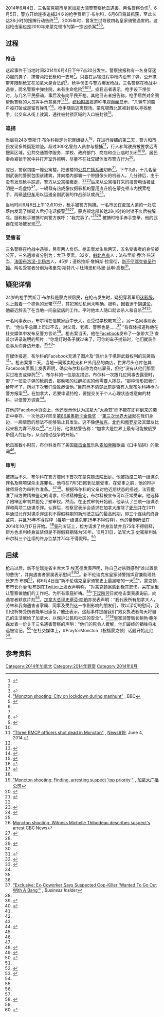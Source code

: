 {{Infobox civilian attack
|title=2014年蒙克顿枪击案
|partof=
|image= Thank You RCMP Moncton Shooting.jpeg
|image_size= 
|alt=
|caption= 当地企业在疑犯被逮捕后打出表达对加拿大皇家骑警表示感谢的字样
|map=
|map_size=
|map_alt=
|map_caption=
|location=[[加拿大|加拿大]][[新不伦瑞克省|新不伦瑞克省]][[蒙克顿|蒙克顿]]
|target=
|date={{start date|2014|6|4}}-<br />{{end date|2014|6|6}}
|time=上午7:20-12:10 
|timezone=[[UTC-3|UTC-3]]
|type=[[枪击|枪击]]
|fatalities=3名[[皇家加拿大骑警|皇家加拿大骑警]]警察
|injuries=2名[[皇家加拿大骑警|皇家加拿大骑警]]警察
|victim=
|perp= 贾斯丁·布尔科<ref>{{cite web|url=http://www.bbc.co.uk/news/world-us-canada-27727610|title=Canada shootings: Man arrested in Moncton, New Brunswick|date=6 June 2014|accessdate=6 June 2014|publisher=BBC News|archive-date=2014-06-08|archive-url=https://web.archive.org/web/20140608004910/http://www.bbc.co.uk/news/world-us-canada-27727610|dead-url=no}}</ref>
|weapons=[[步枪|步枪]]<br>[[霰弹枪|霰弹枪]]<ref name="Moncton shooting: Justin Bourque armed with rifle, shotgun">{{cite news |url=http://www.cbc.ca/news/canada/moncton-shooting-justin-bourque-armed-with-rifle-shotgun-1.2666548 |title=Moncton shooting: Justin Bourque armed with rifle, shotgun |publisher=Cbc.ca |date=2014-06-05 |accessdate=2014-06-06 |archive-date=2014-06-06 |archive-url=https://web.archive.org/web/20140606055607/http://www.cbc.ca/news/canada/moncton-shooting-justin-bourque-armed-with-rifle-shotgun-1.2666548 |dead-url=no }}</ref><br>[[弩|弩]]<br>[[小刀|小刀]]<ref name="NatPost">{{cite news|url=http://news.nationalpost.com/2014/06/05/moncton-shooting-manhunt-continues-as-city-remains-under-siege-with-gunman-on-the-loose/|title=Moncton shooting leaves city on lockdown – Justin Bourque at large|date=5 June 2014|accessdate=5 June 2014|last=Visser|first=Josh}}</ref>
|numparts=
|numpart=
|dfens=
|dfen=
|footage=
|motive=
}}

2014年6月4日，三名[[蒙克顿|蒙克顿]]市[[皇家加拿大骑警|皇家加拿大骑警]]警察枪击遇害，两名警察负伤<ref name="CBC RCMP">{{cite news|title=3 RCMP officers dead, 2 wounded in Moncton shooting|url=http://www.cbc.ca/news/canada/new-brunswick/3-rcmp-officers-dead-2-wounded-in-moncton-shooting-1.2665359|accessdate=5 June 2014|agency=CBC|date=4 June 2014|archive-date=2014-06-05|archive-url=https://web.archive.org/web/20140605032321/http://www.cbc.ca/news/canada/new-brunswick/3-rcmp-officers-dead-2-wounded-in-moncton-shooting-1.2665359|dead-url=no}}</ref>。6月5日，警方开始连夜追捕24岁的枪手贾斯丁·布尔科，6月6日将其抓获，至此长达28小时的搜捕行动告终<ref name="NatPost" /><ref name="twitter1">{{cite web |url=https://twitter.com/GRCNB/status/474770369870446595 |title=GRCNB: Justin Bourque arrêté par GRCNB à 00 h 10 à Moncton. Il est détenu par la police. 1/2 |language=fr |publisher=Twitter.com |date=2014-06-05 |accessdate=2014-06-06 |archive-date=2014-06-07 |archive-url=https://web.archive.org/web/20140607011748/https://twitter.com/GRCNB/status/474770369870446595 |dead-url=no }}</ref>。2005年时，曾发生过导致四名皇家骑警遇害的{{link-en|美亚霍普悲剧|Mayerthorpe tragedy}}。这起枪击案也是2010年来蒙克顿市的第一宗凶杀案<ref name=bbc>[http://www.bbc.com/news/world-us-canada-27721569 "Moncton shooting: City on lockdown during manhunt"] {{Wayback|url=http://www.bbc.com/news/world-us-canada-27721569 |date=20140607011310 }}, BBC</ref><ref name="Canadian police charge suspect over shooting deaths of three Mounties">{{cite news |author=Associated Press in Moncton |url=http://www.theguardian.com/world/2014/jun/06/canadian-mountie-shooting-suspect-arrested-say-moncton-police |title=Canadian police charge suspect over shooting deaths of three Mounties |publisher=The Guardian |date=2014-06-06 |accessdate=2014-06-07 |archive-date=2014-06-06 |archive-url=https://web.archive.org/web/20140606215049/http://www.theguardian.com/world/2014/jun/06/canadian-mountie-shooting-suspect-arrested-say-moncton-police |dead-url=no }}</ref><ref name="Moncton shooting manhunt has quickly become one of Canada's largest police operations"/>。

== 过程 ==
=== 枪击 ===
这起事件于当地时间2014年6月4日下午7点20分发生。警察接报称有一名身穿迷彩服的男子，携带两把长枪和一支弩<ref name="NatPost" />。只要在运输过程中枪内没有子弹，公开携带非限制枪支在加拿大是合法的<ref>{{cite web|last1=Royal Canadian Mounted Police|title=Storing, Transporting and Displaying Firearms|url=http://www.rcmp-grc.gc.ca/cfp-pcaf/fs-fd/storage-entreposage-eng.htm|accessdate=5 June 2014|archive-date=2014-06-06|archive-url=https://web.archive.org/web/20140606211557/http://www.rcmp-grc.gc.ca/cfp-pcaf/fs-fd/storage-entreposage-eng.htm|dead-url=no}}</ref>。枪手伏击与警方爆发枪战，三名警察在枪战中遇害，两名警察中弹住院，未有生命危险<ref name="autogenerated1">{{cite news|work=CBC News|title=Moncton shooting: Finding, arresting suspect 'top priority'|url=http://www.cbc.ca/news/canada/new-brunswick/moncton-shooting-finding-arresting-suspect-top-priority-1.2665707|accessdate=5 June 2014|archive-date=2019-02-13|archive-url=https://web.archive.org/web/20190213055147/https://www.cbc.ca/news/canada/new-brunswick/moncton-shooting-finding-arresting-suspect-top-priority-1.2665707|dead-url=no}}</ref><ref name="NY Daily"/><ref name="m919">[http://www.news919.com/2014/06/04/three-rcmp-officers-shot-dead-in-moncton/ "Three RMCP officers shot dead in Moncton"] {{Wayback|url=http://www.news919.com/2014/06/04/three-rcmp-officers-shot-dead-in-moncton/ |date=20140606234853 }}, [[News919|News919]], June 4, 2014.</ref>。据目击者表示，枪手设下埋伏时，与几名平民搭讪，事后没有向平民开枪。其他目击者报告称，枪手居然对企图帮助警察的人员挥手示意离开<ref name="autogenerated1"/><ref name="Moncton shooter waved away civilian who tried to help fallen officer, witness says">{{cite news|url=http://news.nationalpost.com/2014/06/05/moncton-shooting-how-it-happened/ |title=Moncton shooter waved away civilian who tried to help fallen officer, witness says |publisher=National Post |date=2014-06-05 |accessdate=2014-06-07}}</ref>。[[纽约时报|纽约时报]]报道称电视画面显示，“几辆车的窗户被打破或是留有弹孔”<ref name=nyt>{{cite news|last1=Austen|first1=Ian|title=Police Hunt Killer of Canadian Officers|url=http://www.nytimes.com/2014/06/06/world/americas/police-hunt-killer-of-canadian-officers.html|work=[[New_York_Times|New York Times]]|date=5 June 2014|accessdate=2014-06-07|archive-date=2014-06-06|archive-url=https://web.archive.org/web/20140606234119/http://www.nytimes.com/2014/06/06/world/americas/police-hunt-killer-of-canadian-officers.html|dead-url=no}}</ref>。枪手随后逃离现场。蒙克顿西北区被封锁以寻找枪手，公交车从街上驶离，通往被封锁区域的入口被封锁<ref name="CNN">{{cite news|title=Shooter on the loose after killing 3 officers in New Brunswick, Canada|url=http://www.cnn.com/2014/06/04/world/americas/canada-shooting/|accessdate=June 4, 2014|agency=CNN|date=June 4, 2014|author=Dana Ford|author2=Greg Botelho|archive-date=2014-06-08|archive-url=https://web.archive.org/web/20140608002525/http://www.cnn.com/2014/06/04/world/americas/canada-shooting|dead-url=no}}</ref>。

=== 追捕 ===
当局将24岁贾斯汀·布尔科锁定为犯罪嫌疑人<ref>{{cite web|url=http://www.bbc.co.uk/news/27709330|title=Canada shooting: Manhunt as police officers killed in Moncton|date=5 June 2014|accessdate=5 June 2014|publisher=BBC News|quote=Police said they were searching for Justin Bourque, 24, who was "armed and dangerous", and tweeted a picture of a suspect with weapons|archive-date=2014-06-07|archive-url=https://web.archive.org/web/20140607232916/http://www.bbc.co.uk/news/27709330|dead-url=no}}</ref>，在进行搜捕的第二天，警方和市民发现多处疑犯踪迹。超过300名警务人员参与搜捕<ref>{{cite news|title=Moncton shooting: RCMP brief media on manhunt|url=http://www.cbc.ca/news/canada/new-brunswick/moncton-shooting-rcmp-brief-media-on-manhunt-1.2665707|publisher=CBC|date=5 June 2014|accessdate=5 June 2014|archive-date=2019-02-13|archive-url=https://web.archive.org/web/20190213055147/https://www.cbc.ca/news/canada/new-brunswick/moncton-shooting-rcmp-brief-media-on-manhunt-1.2665707|dead-url=no}}</ref>，行人和驾驶员被要求远离搜索区域，公共交通暂停服务，学校、政府部门、商店和企业临时关闭<ref name=bbc/><ref name=toppriority>[http://www.cbc.ca/news/canada/new-brunswick/moncton-shooting-finding-arresting-suspect-top-priority-1.2665707 "Moncton shooting: Finding, arresting suspect 'top priority'"] {{Wayback|url=http://www.cbc.ca/news/canada/new-brunswick/moncton-shooting-finding-arresting-suspect-top-priority-1.2665707 |date=20190213055147 }}, [[加拿大广播公司|加拿大广播公司]]</ref>。居民奉命紧锁于家中并打开室外照明，尽量不在社交媒体发布警方行为<ref name="Moncton shooting manhunt has quickly become one of Canada's largest police operations">{{cite news|url=http://news.nationalpost.com/2014/06/05/moncton-shooting-manhunt-has-quickly-become-one-of-canadas-largest-police-operations/ |title="Moncton shooting manhunt has quickly become one of Canada's largest police operations" |publisher=National Post |date=2014-06-05 |author=Tristin Hopper |accessdate=2014-06-06}}</ref>。

翌日，警察包围一幢公寓楼，把该楼的[[公共广播系统|公共广播系统]]切断<ref name="global news building">{{cite news|title=Manhunt in Moncton continues: Police surround apartment complex|url=http://globalnews.ca/news/1374998/rcmp-officers-shot-in-moncton-reports/|accessdate=5 June 2014|publisher=Global News|date=5 June 2014|archive-date=2014-06-07|archive-url=https://web.archive.org/web/20140607044744/http://globalnews.ca/news/1374998/rcmp-officers-shot-in-moncton-reports/|dead-url=no}}</ref>。下午3点，十几名全副武装的警察包围该建筑，并向楼内部署一个带摄像头的机器人。几分钟后，由于没有发现枪手踪迹，警方从公寓楼撤走，<ref name=toppriority/><ref name="global news building">{{cite news|title=Manhunt in Moncton continues: Police surround apartment complex|url=http://globalnews.ca/news/1374998/rcmp-officers-shot-in-moncton-reports/|accessdate=5 June 2014|publisher=Global News|date=5 June 2014}}</ref>后来从公寓楼打来的报警电话被证明是一场虚惊<ref name="UPDATED: Search Continues For Moncton Shooting Suspect">{{Cite web |url=http://www.cjob.com/2014/06/05/37846/ |title="UPDATED: Search Continues For Moncton Shooting Suspect" |accessdate=2014-06-07 |archive-date=2014-06-06 |archive-url=https://archive.is/20140606002550/http://www.cjob.com/2014/06/05/37846/ |dead-url=no }}</ref>。一辆载有[[热成像仪|热成像仪]]摄影机的[[警用直升机|警用直升机]]在蒙克顿市内搜索枪手，两辆[[装甲车|装甲车]]用以运送全副武装的作战部队成员<ref name=nyt/>。

当地时间6月6日上午12点10分，枪手被警方拘捕。一名市民在麦加大道的一处院落内发现了嫌疑人后打电话报警<ref>[http://www.cbc.ca/news/moncton-shooting-witness-michelle-thibodeau-describes-suspect-s-arrest-1.2666937 Moncton shooting: Witness Michelle Thibodeau describes suspect's arrest] {{Wayback|url=http://www.cbc.ca/news/moncton-shooting-witness-michelle-thibodeau-describes-suspect-s-arrest-1.2666937 |date=20140607053552 }} CBC News</ref><ref name="Justin Bourque faces murder, attempted murder charges in Moncton shootings">{{cite news |url=http://www.cbc.ca/news/canada/new-brunswick/justin-bourque-faces-murder-attempted-murder-charges-in-moncton-shootings-1.2666996 |title=Justin Bourque faces murder, attempted murder charges in Moncton shootings |publisher=Cbc.ca |date=2014-06-06 |accessdate=2014-06-07 |archive-date=2014-06-07 |archive-url=https://web.archive.org/web/20140607032714/http://www.cbc.ca/news/canada/new-brunswick/justin-bourque-faces-murder-attempted-murder-charges-in-moncton-shootings-1.2666996 |dead-url=no }}</ref>。蒙克顿北部长达28小时的封锁不久后被解除。据称枪手被捕时向警方疾呼：“我完事了。”<ref name="twitter1"/><ref name="Moncton shooting suspect Justin Bourque arrested">{{cite news |url=http://www.thestar.com/news/canada/2014/06/06/moncton_shooting_suspect_justin_bourque_arrested.html |title=Moncton shooting suspect Justin Bourque arrested |publisher=The Star |date=2014-06-06 |accessdate=2014-06-06 |archive-date=2014-06-06 |archive-url=https://web.archive.org/web/20140606200532/http://www.thestar.com/news/canada/2014/06/06/moncton_shooting_suspect_justin_bourque_arrested.html |dead-url=no }}</ref> 被捕时枪手赤手空拳，他的武器在现场被发现<ref name="Canadian police charge suspect over shooting deaths of three Mounties"/>。

=== 受害者 ===
三名警察在枪战中遇害，另有两人负伤。枪击案发生后两天，五名受害者的身份被公开，三名遇难者分别为：大卫·罗素，32岁，[[魁北克省|魁北克省]]{{link-en|维多利亚维尔|Victoriaville}}人；法布里斯·乔治·热沃当，[[法国|法国]][[布洛涅-比扬古|布洛涅-比扬古]]人，45岁；道格拉斯·詹姆斯·拉里彻，[[新不伦瑞克省|新不伦瑞克省]][[圣约翰_(新不伦瑞克)|圣约翰]]。两名受害者分别为埃里克·斯特凡·J.杜博思和马里·达琳·高根<ref>{{cite news |url=http://www.cbc.ca/news/canada/new-brunswick/moncton-shooting-rcmp-release-names-of-3-slain-officers-1.2666995 |title=Moncton shooting: RCMP release names of 3 slain officers |publisher=CBC.ca |date=2014-06-05 |accessdate=2014-06-06 |archive-date=2019-01-05 |archive-url=https://web.archive.org/web/20190105034032/https://www.cbc.ca/news/canada/new-brunswick/moncton-shooting-rcmp-release-names-of-3-slain-officers-1.2666995 |dead-url=no }}</ref>。

== 疑犯详情 ==
24岁的枪手贾斯汀·布尔科是蒙克顿居民，在枪击发生时，疑犯穿着军用[[迷彩服|迷彩服]]，头上戴着一个棕色的发带<ref name="NY Daily">{{cite news|title=Three police officers shot dead|url=http://www.nydailynews.com/news/crime/cops-shot-moncton-new-brunswick-manhunt-underway-report-article-1.1817494|accessdate=June 4, 2014|work=[[Daily_News_(New_York)|NY Daily News]]|date=June 4, 2014|archive-date=2014-06-07|archive-url=https://web.archive.org/web/20140607000619/http://www.nydailynews.com/news/crime/cops-shot-moncton-new-brunswick-manhunt-underway-report-article-1.1817494|dead-url=no}}</ref><ref name="CTV">{{cite news|title=Moncton manhunt after shooter kills three, wounds two RCMP officers|url=http://www.ctvnews.ca/canada/moncton-manhunt-after-shooter-kills-three-wounds-two-rcmp-officers-1.1853749|accessdate=June 4, 2014|agency=CTV News|date=June 4, 2014|archive-date=2014-06-07|archive-url=https://web.archive.org/web/20140607095446/http://www.ctvnews.ca/canada/moncton-manhunt-after-shooter-kills-three-wounds-two-rcmp-officers-1.1853749|dead-url=no}}</ref>，其犯案动机尚未明确。据称，因着迷于[[阴谋论|阴谋论]]，他最近辞去了在当地一间[[杂货店|杂货店]]的工作。平时他本人随口就谈杀人和自杀<ref name="BI"/><ref name=bang/>。

一名同事表示，布尔科在信教家庭中长大，没受过学校教育<ref name=bang/> 。另一名同事则表示，“他似乎总跟上司过不去，对父母、老板、警察也是……<ref name="BI">[http://www.businessinsider.com/justin-bourque-cop-killer-shooter-2014-6#ixzz33mc8bH2v "Exclusive: Ex-Coworker Says Suspected Cop-Killer 'Wanted To Go Out With A Bang'"] {{Wayback|url=http://www.businessinsider.com/justin-bourque-cop-killer-shooter-2014-6#ixzz33mc8bH2v |date=20140608000452 }}, ''Business Insider''</ref> ”有媒体报道称他在社交媒体中发布反警方言论<ref name=nyt/>。枪击案当天，他在[[Facebook|Facebook]]发布了一张带大卫·查普尔语录说明的照片：“你熄灯时条子就过来了，可你的车子抛锚时，他们就装作没事从你身边开走。<ref name="bang">{{cite news|author=Tu Thanh Ha|script-title=en:Suspect in Moncton shooting talked about going out ‘with a bang’|url=http://www.theglobeandmail.com/news/national/suspect-in-moncton-shooting-talked-about-going-out-with-a-bang/article18999247/|accessdate=7 June 2014|work=The Globe and Mail|archive-date=2014-06-07|archive-url=https://web.archive.org/web/20140607234253/http://www.theglobeandmail.com/news/national/suspect-in-moncton-shooting-talked-about-going-out-with-a-bang/article18999247/|dead-url=no}}</ref><ref name="globalnews.ca">{{cite news|work=Global News|title=Who is Justin Bourque, suspect in Moncton shooting?|url=http://globalnews.ca/news/1375802/who-is-justin-bourque-suspect-in-moncton-shooting/|accessdate=5 June 2014|archive-date=2014-06-07|archive-url=https://web.archive.org/web/20140607194418/http://globalnews.ca/news/1375802/who-is-justin-bourque-suspect-in-moncton-shooting/|dead-url=no}}</ref>”

有媒体报道，布尔科的Facebook充满了图片及“偶尔关于携带武器权利的玩笑贴<ref name="BI"/>”。枪击案第二天，当地一间贩卖枪支和户外用品的商店，世界尽头仓库在其Facebook页面上发表声明，确实布尔科自称为商店雇员，但他“没有从他们那里买过枪支或弹药<ref name="globalnews.ca"/>”。布尔科的一位朋友描述，布尔科一次跟几位同事去露营时，带了一把没子弹的枪前去，那晚喝的烂醉如泥的他需要人搀扶。“那种情形把我们给吓坏了，所以下次我们没敢邀请他。”目前尚不清楚此前是否有人就布尔科持枪向警方报案<ref name="NatPost" />。在加拿大，若要申请持枪，要提交关于个人心理状态或意向的材料，以便警方调查<ref>{{cite web|publisher=Royal Canadian Mounted Police|title=Contact the Canadian Firearms Program|url=http://www.rcmp-grc.gc.ca/cfp-pcaf/cont/index-eng.htm|accessdate=5 June 2014|archive-date=2014-07-05|archive-url=https://web.archive.org/web/20140705123630/http://www.rcmp-grc.gc.ca/cfp-pcaf/cont/index-eng.htm|dead-url=no}}</ref>。

在他的Facebook页面上，他还表示他认为加拿大“太柔软”而不能在即将到来的袭击中幸存。一次他这样回复[[第86届奥斯卡金像奖|第86届奥斯卡金像奖]]：“[[第三次世界大战|第三次世界大战]]就在我们身边，一厢情愿的想法不能够阻止其发生。这不像[[伊拉克|伊拉克]]，[[北约|北约]]和[[俄罗斯|俄罗斯]]及其盟友比起来极为寡不敌众<ref name="bang"/>。”三月份，他发帖警告称：“加拿大是世界上最有可能被俄罗斯侵入的目标，从而推动战争的开始。”

枪击案数小时前，布尔科发布了美国[[敲击金属|敲击金属]]乐队[[麦加帝斯|麦加帝斯]]歌曲《口中陷阱》的歌词<ref name="bang"/>。

=== 审判 ===
被捕后不久，布尔科在警方陪同下首次在蒙克顿法院出庭。他被指控三项一级谋杀罪名及两项谋杀未遂罪名。他将在7月3日回到法庭受审。在受审之前，他的辩护律师将会为审判作准备。<ref name="Canadian police charge suspect over shooting deaths of three Mounties"/><ref name="First-degree murder charges laid in deaths of 3 Moncton RCMP officers">{{cite news |url=http://www.ctvnews.ca/canada/first-degree-murder-charges-laid-in-deaths-of-3-moncton-rcmp-officers-1.1856072 |title=First-degree murder charges laid in deaths of 3 Moncton RCMP officers |publisher=Ctvnews.ca |date=2013-06-06 |accessdate=2014-06-07 |archive-date=2014-06-06 |archive-url=https://web.archive.org/web/20140606231833/http://www.ctvnews.ca/canada/first-degree-murder-charges-laid-in-deaths-of-3-moncton-rcmp-officers-1.1856072 |dead-url=no }}</ref>。根据布尔科的父亲对他近期状态的描述，法官批准了辩方做精神鉴定的请求。经过精神鉴定，布尔科被宣布可以正常受审。他选择了陪审团审判并豁免了预审权。然而，在正式审判开始前，他承认了三项一级谋杀罪和两项二级谋杀罪。认罪后，检察官表示会请求在加拿大废除了[[死刑|死刑]]并在2011年通过允许对谋杀罪连判不得假释期的新刑法之后的最高刑期，即三个连续的终身监禁，并且75年不得假释（每项一级谋杀罪25年不得假释）。他的量刑听证在2014年10月17日开始。<ref name="plead">{{cite news |language = en |url = http://www.cbc.ca/news/canada/new-brunswick/justin-bourque-pleads-guilty-to-murdering-3-moncton-mounties-1.2730536 |title = Justin Bourque pleads guilty to murdering 3 Moncton Mounties |publisher = CBC News |date = 2014-08-08 |accessdate = 2014-08-11 |archive-date = 2014-08-10 |archive-url = https://web.archive.org/web/20140810195325/http://www.cbc.ca/news/canada/new-brunswick/justin-bourque-pleads-guilty-to-murdering-3-moncton-mounties-1.2730536 |dead-url = no }}</ref>量刑听证上，检方请求了终身监禁并且75年不得假释，辩方也求判终身监禁但是不得假释期降为50年。10月31日，法官大卫·史密斯判处布尔科三个连续的终身监禁并75年不得假释。<ref name="sentence">{{cite news |language = en |url = 
http://news.nationalpost.com/2014/10/31/justin-bourque-gets-unprecedented-five-life-sentences-for-moncton-shootings/ |title =Justin Bourque handed harshest sentence since Canada’s last execution more than 50 years ago |publisher = National Post |date = 2014-10-31 |accessdate = 2014-11-05}}</ref>

== 后续 ==
枪击过后，新不伦瑞克省主席大卫·埃瓦德发表声明，称自己对杀戮感到“难以置信的悲伤”，并向遇害者家属表示慰问<ref name=bbc/><ref name=harp>{{cite web|last1=Harper|first1=Stephen|title=Statement by the Prime Minister of Canada on the death of three RCMP officers|url=http://pm.gc.ca/eng/news/2014/06/05/statement-prime-minister-canada-death-three-rcmp-officers|accessdate=5 June 2014|deadurl=yes|archiveurl=https://web.archive.org/web/20140607004407/http://pm.gc.ca/eng/news/2014/06/05/statement-prime-minister-canada-death-three-rcmp-officers|archivedate=2014年6月7日}}</ref>。新不伦瑞克省皇家骑警指挥官兼助理处长罗杰·布朗<ref>{{cite web |url=http://www.rcmp-grc.gc.ca/nb/news-nouvelles/releases-communiques/13-10-01-150623-eng.htm |title=Assistant Commissioner Roger Brown named 29th Commanding Officer of the RCMP in New Brunswick, Fredericton, N.B. |publisher=Royal Canadian Mounted Police |date=2013-10-01 |accessdate=2014-06-06 |archive-date=2014-06-06 |archive-url=https://web.archive.org/web/20140606232014/http://www.rcmp-grc.gc.ca/nb/news-nouvelles/releases-communiques/13-10-01-150623-eng.htm |dead-url=no }}</ref>，称6月4日是“新不伦瑞克皇家骑警史上最黑暗的一天<ref name="CNN"/>”。蒙克顿市市长乔治·勒布朗在[[Twitter|Twitter]]上发表声明称，“对蒙克顿案感到极其悲伤。呆在家里让警察做他们的工作吧。为所有家庭祈祷。<ref name="UPDATED: Search Continues For Moncton Shooting Suspect"/>”[[下议院|下议院]]翌日就枪击案表质询前，向遇害者默哀片刻<ref name="autogenerated1"/>。[[加拿大总理|加拿大总理]][[史蒂芬·哈珀|史蒂芬·哈珀]]亦发表声明：“我代表所有加拿大人，劳林和我向遇害者家属、同事及受到这一惨剧影响的朋友们，致以深切的慰问，我们也祈祷受伤者能早日康复。”他还表示，这起事件提醒我们“男女执法者每天将自己的生活献给了加拿大，以保护公民和社区的安全”。<ref name="UPDATED: Search Continues For Moncton Shooting Suspect"/><ref name=harp>{{cite web|last1=Harper|first1=Stephen|title=Statement by the Prime Minister of Canada on the death of three RCMP officers|url=http://pm.gc.ca/eng/news/2014/06/05/statement-prime-minister-canada-death-three-rcmp-officers|accessdate=5 June 2014|deadurl=yes|archiveurl=https://web.archive.org/web/20140607004407/http://pm.gc.ca/eng/news/2014/06/05/statement-prime-minister-canada-death-three-rcmp-officers|archivedate=2014年6月7日}}</ref>皇家骑警局长鲍勃·鲍尔森发表一份关于三名遇害警察的声明：“他们的死令人费解，他们最终的牺牲将永远被铭记。<ref name="Justin Bourque faces murder, attempted murder charges in Moncton shootings"/>”在社交媒体上，#PrayforMoncton（祝福蒙克顿）话题开始走红<ref>{{cite news |url=https://ca.news.yahoo.com/photos/the-most-powerful-prayformoncton-tweets-1402004362-slideshow/ |title=The most powerful #PrayForMoncton tweets |publisher=Yahoo News Canada |date=2014-06-05 |accessdate=2014-06-07 |archive-date=2014-07-14 |archive-url=https://web.archive.org/web/20140714143118/https://ca.news.yahoo.com/photos/the-most-powerful-prayformoncton-tweets-1402004362-slideshow/ |dead-url=no }}</ref>。

== 参考资料 ==
{{reflist|2}}

[[Category:2014年加拿大|Category:2014年加拿大]]
[[Category:2014年罪案|Category:2014年罪案]]
[[Category:2014年6月|Category:2014年6月]]